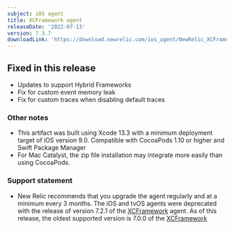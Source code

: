 ```yaml
---
subject: iOS agent
title: XCFramework agent
releaseDate: '2022-07-13'
version: 7.3.7
downloadLink: 'https://download.newrelic.com/ios_agent/NewRelic_XCFramework_Agent_7.3.7.zip'
---
```


## Fixed in this release

* Updates to support Hybrid Frameworks
* Fix for custom event memory leak
* Fix for custom traces when disabling default traces

### Other notes

* This artifact was built using Xcode 13.3 with a minimum deployment target of iOS version 9.0. Compatible with CocoaPods 1.10 or higher and Swift Package Manager
* For Mac Catalyst, the zip file installation may integrate more easily than using CocoaPods.

### Support statement

* New Relic recommends that you upgrade the agent regularly and at a minimum every 3 months. The iOS and tvOS agents were deprecated with the release of version 7.2.1 of the [XCFramework](https://docs.newrelic.com/docs/release-notes/mobile-release-notes/xcframework-release-notes/xcframework-agent-700) agent. As of this release, the oldest supported version is 7.0.0 of the [XCFramework](https://docs.newrelic.com/docs/release-notes/mobile-release-notes/ios-release-notes/ios-agent-700)
